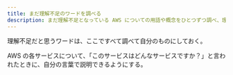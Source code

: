 ---
title: まだ理解不足のワードを調べる
description: まだ理解不足となっている AWS についての用語や概念をひとつずつ調べ、理解を進める
---

理解不足だと思うワードは、ここですべて調べて自分のものにしておく。

AWS の各サービスについて、「このサービスはどんなサービスですか？」と言われたときに、自分の言葉で説明できるようにする。
